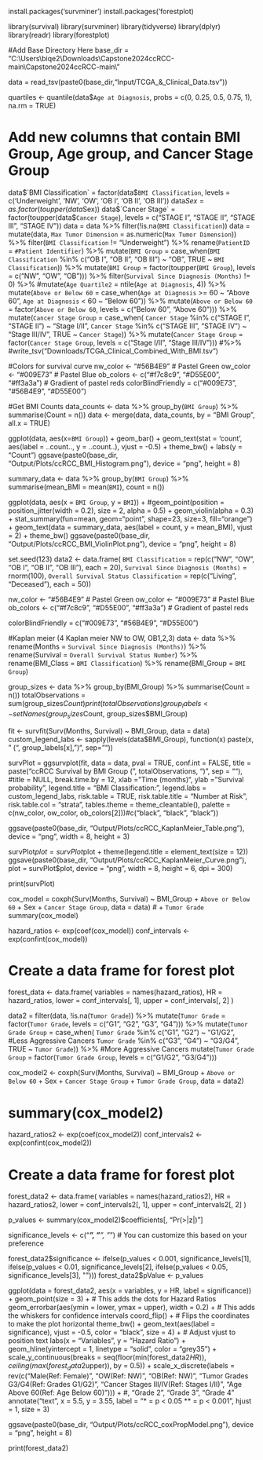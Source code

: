 install.packages('survminer')
install.packages('forestplot)

library(survival)
library(survminer)
library(tidyverse)
library(dplyr)
library(readr)
library(forestplot)

#Add Base Directory Here
base_dir = "C:\\Users\\biqe2\\Downloads\\Capstone2024ccRCC-main\\Capstone2024ccRCC-main\\"

data = read_tsv(paste0(base_dir,"Input/TCGA_&_Clinical_Data.tsv"))

quartiles <- quantile(data$`Age at Diagnosis`, probs = c(0, 0.25, 0.5, 0.75, 1), na.rm = TRUE)

# Add new columns that contain BMI Group, Age group, and Cancer Stage Group
data$`BMI Classification` = factor(data$`BMI Classification`, 
                                   levels = c('Underweight', 'NW', 'OW', 'OB I', 'OB II', 'OB III'))
data$Sex = as.factor(toupper(data$Sex))
data$`Cancer Stage` = factor(toupper(data$`Cancer Stage`), levels = c("STAGE I", "STAGE II", "STAGE III", "STAGE IV"))
data = data %>% filter(!is.na(`BMI Classification`))
data = mutate(data, `Max Tumor Dimension` = as.numeric(`Max Tumor Dimension`)) %>%
  filter(`BMI Classification` != "Underweight") %>%
  rename(`PatientID` = `#Patient Identifier`) %>%
  mutate(`BMI Group` = case_when(`BMI Classification` %in% c("OB I", "OB II", "OB III") ~ "OB", TRUE ~ `BMI Classification`)) %>%
  mutate(`BMI Group` = factor(toupper(`BMI Group`), levels = c("NW", "OW", "OB"))) %>%
  filter(`Survival Since Diagnosis (Months)` != 0) %>%
  #mutate(`Age Quartile2` = ntile(`Age at Diagnosis`, 4)) %>%
  mutate(`Above or Below 60` = case_when(`Age at Diagnosis` >= 60 ~ "Above 60", `Age at Diagnosis` < 60 ~ "Below 60")) %>%
  mutate(`Above or Below 60` = factor(`Above or Below 60`, levels = c("Below 60", "Above 60"))) %>%
  mutate(`Cancer Stage Group` = case_when(
      `Cancer Stage` %in% c("STAGE I", "STAGE II") ~ "Stage I/II",
      `Cancer Stage` %in% c("STAGE III", "STAGE IV") ~ "Stage III/IV", TRUE ~ `Cancer Stage`)) %>%
  mutate(`Cancer Stage Group` = factor(`Cancer Stage Group`, levels = c("Stage I/II", "Stage III/IV"))) #%>%
  #write_tsv("Downloads/TCGA_Clinical_Combined_With_BMI.tsv")

#Colors for survival curve
nw_color <- "#56B4E9"  # Pastel Green
ow_color <- "#009E73"  # Pastel Blue
ob_colors <- c("#f7c8c9", "#D55E00", "#ff3a3a")  # Gradient of pastel reds
colorBlindFriendly = c("#009E73", "#56B4E9", "#D55E00")


#Get BMI Counts
data_counts <- data %>%
  group_by(`BMI Group`) %>%
  summarise(Count = n())
data <- merge(data, data_counts, by = "BMI Group", all.x = TRUE)

ggplot(data, aes(x=`BMI Group`)) +
  geom_bar() +
  geom_text(stat = 'count', aes(label = ..count.., y = ..count..), vjust = -0.5) +
  theme_bw() +
  labs(y = "Count")
ggsave(paste0(base_dir, "Output/Plots/ccRCC_BMI_Histogram.png"), device = "png", height = 8)

summary_data <- data %>%
  group_by(`BMI Group`) %>%
  summarise(mean_BMI = mean(`BMI`), count = n())

ggplot(data, aes(x = `BMI Group`, y = `BMI`)) +
  #geom_point(position = position_jitter(width = 0.2), size = 2, alpha = 0.5) +
  geom_violin(alpha = 0.3) +
  stat_summary(fun=mean, geom="point", shape=23, size=3, fill="orange") + 
  geom_text(data = summary_data, aes(label = count, y = mean_BMI), vjust = 2) +
  theme_bw()
ggsave(paste0(base_dir, "Output/Plots/ccRCC_BMI_ViolinPlot.png"), device = "png", height = 8)


set.seed(123)
data2 <- data.frame(
  `BMI Classification` = rep(c("NW", "OW", "OB I", "OB II", "OB III"), each = 20),
  `Survival Since Diagnosis (Months)` = rnorm(100),
  `Overall Survival Status Classification` = rep(c("Living", "Deceased"), each = 50))

nw_color <- "#56B4E9"  # Pastel Green
ow_color <- "#009E73"  # Pastel Blue
ob_colors <- c("#f7c8c9", "#D55E00", "#ff3a3a")  # Gradient of pastel reds

colorBlindFriendly = c("#009E73", "#56B4E9", "#D55E00")


#Kaplan meier (4 Kaplan meier NW to OW, OB1,2,3)
data <- data %>%
  rename(Months = `Survival Since Diagnosis (Months)`) %>%
  rename(Survival = `Overall Survival Status Number`) %>%
  rename(BMI_Class = `BMI Classification`) %>%
  rename(BMI_Group = `BMI Group`)


group_sizes <- data %>%
  group_by(BMI_Group) %>%
  summarise(Count = n())
totalObservations = sum(group_sizes$Count)
print(totalObservations)
group_labels <- setNames(group_sizes$Count, group_sizes$BMI_Group)

fit <- survfit(Surv(Months, Survival) ~ BMI_Group, data = data)
custom_legend_labs <- sapply(levels(data$BMI_Group), function(x) paste(x, " (", group_labels[x], ")", sep=""))

survPlot = ggsurvplot(fit, data = data, pval = TRUE, conf.int = FALSE,
           title = paste("ccRCC Survival by BMI Group (", totalObservations, ")", sep = ""),
           #title = NULL,
           break.time.by = 12,
           xlab = "Time (months)", ylab = "Survival probability",
           legend.title = "BMI Classification:",
           legend.labs = custom_legend_labs,
           risk.table = TRUE,
           risk.table.title = "Number at Risk",
           risk.table.col = "strata",
           tables.theme = theme_cleantable(),
           palette = c(nw_color, ow_color, ob_colors[2]))#c("black", "black", "black"))

ggsave(paste0(base_dir, "Output/Plots/ccRCC_KaplanMeier_Table.png"), device = "png", width = 8, height = 3)

survPlot$plot = survPlot$plot + theme(legend.title = element_text(size = 12))
ggsave(paste0(base_dir, "Output/Plots/ccRCC_KaplanMeier_Curve.png"), plot = survPlot$plot, device = "png", width = 8, height = 6, dpi = 300)

print(survPlot)

cox_model = coxph(Surv(Months, Survival) ~ BMI_Group + `Above or Below 60` + Sex + `Cancer Stage Group`, data = data) # + `Tumor Grade`
summary(cox_model)

hazard_ratios <- exp(coef(cox_model))
conf_intervals <- exp(confint(cox_model))

# Create a data frame for forest plot
forest_data <- data.frame(
  variables = names(hazard_ratios),
  HR = hazard_ratios,
  lower = conf_intervals[, 1],
  upper = conf_intervals[, 2]
)

data2 = filter(data, !is.na(`Tumor Grade`)) %>%
  mutate(`Tumor Grade` = factor(`Tumor Grade`, levels = c("G1", "G2", "G3", "G4"))) %>%
  mutate(`Tumor Grade Group` = case_when(
    `Tumor Grade` %in% c("G1", "G2") ~ "G1/G2", #Less Aggressive Cancers
    `Tumor Grade` %in% c("G3", "G4") ~ "G3/G4", TRUE ~ `Tumor Grade`)) %>% #More Aggressive Cancers
  mutate(`Tumor Grade Group` = factor(`Tumor Grade Group`, levels = c("G1/G2", "G3/G4")))


cox_model2 <- coxph(Surv(Months, Survival) ~ BMI_Group + `Above or Below 60` + Sex + `Cancer Stage Group` + `Tumor Grade Group`, data = data2)

# summary(cox_model2)

hazard_ratios2 <- exp(coef(cox_model2))
conf_intervals2 <- exp(confint(cox_model2))

# Create a data frame for forest plot
forest_data2 <- data.frame(
  variables = names(hazard_ratios2),
  HR = hazard_ratios2,
  lower = conf_intervals2[, 1],
  upper = conf_intervals2[, 2]
)

p_values <- summary(cox_model2)$coefficients[, "Pr(>|z|)"]

significance_levels <- c("***", "**", "*")  # You can customize this based on your preference

forest_data2$significance <- ifelse(p_values < 0.001, significance_levels[1],
                                    ifelse(p_values < 0.01, significance_levels[2],
                                           ifelse(p_values < 0.05, significance_levels[3], "")))
forest_data2$pValue <- p_values

ggplot(data = forest_data2, aes(x = variables, y = HR, label = significance)) +
  geom_point(size = 3) +  # This adds the dots for Hazard Ratios
  geom_errorbar(aes(ymin = lower, ymax = upper), width = 0.2) +  # This adds the whiskers for confidence intervals
  coord_flip() +  # Flips the coordinates to make the plot horizontal
  theme_bw() +
  geom_text(aes(label = significance), vjust = -0.5, color = "black", size = 4) +  # Adjust vjust to position text
  labs(x = "Variables", y = "Hazard Ratio") +
  geom_hline(yintercept = 1, linetype = "solid", color = "grey35") +
  scale_y_continuous(breaks = seq(floor(min(forest_data2$HR)), ceiling(max(forest_data2$upper)), by = 0.5)) +
  scale_x_discrete(labels = rev(c("Male\n(Ref: Female)", "OW\n(Ref: NW)", "OB\n(Ref: NW)",
                                  "Tumor Grades G3/G4\n(Ref: Grades G1/G2)", "Cancer Stages III/IV\n(Ref: Stages I/II)",
                                  "Age Above 60\n(Ref: Age Below 60)"))) + #, "Grade 2", "Grade 3", "Grade 4"
  annotate("text", x = 5.5, y = 3.55, label = "* = p < 0.05  \n*** = p < 0.001", hjust = 1, size = 3)

ggsave(paste0(base_dir, "Output/Plots/ccRCC_coxPropModel.png"), device = "png", height = 8)

print(forest_data2)

